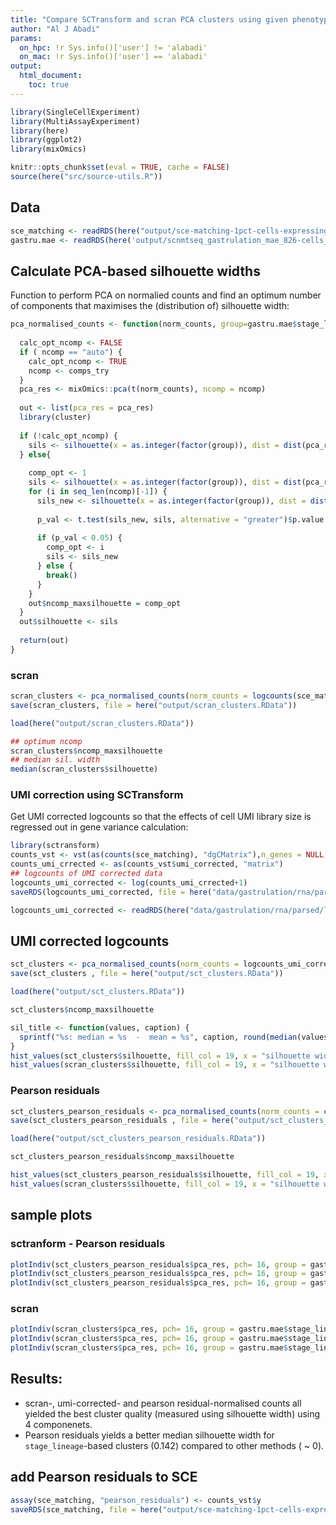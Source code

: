 ```yaml
---
title: "Compare SCTransform and scran PCA clusters using given phenotypes"
author: "Al J Abadi"
params:
  on_hpc: !r Sys.info()['user'] != 'alabadi'
  on_mac: !r Sys.info()['user'] == 'alabadi'
output:
  html_document:
    toc: true
---
```


```r
library(SingleCellExperiment)
library(MultiAssayExperiment)
library(here)
library(ggplot2)
library(mixOmics)
```


```r
knitr::opts_chunk$set(eval = TRUE, cache = FALSE)
source(here("src/source-utils.R"))
```

## Data

```r
sce_matching <- readRDS(here("output/sce-matching-1pct-cells-expressing.rds"))
gastru.mae <- readRDS(here('output/scnmtseq_gastrulation_mae_826-cells_orderedFeatures.rds'))  # MAE experiment
```

## Calculate PCA-based silhouette widths

Function to perform PCA on normalied counts and find an optimum number of components that maximises the (distribution of) silhouette width:

```r
pca_normalised_counts <- function(norm_counts, group=gastru.mae$stage_lineage, ncomp="auto", comps_try = 10) {
  
  calc_opt_ncomp <- FALSE
  if ( ncomp == "auto") {
    calc_opt_ncomp <- TRUE
    ncomp <- comps_try
  }
  pca_res <- mixOmics::pca(t(norm_counts), ncomp = ncomp)
  
  out <- list(pca_res = pca_res)
  library(cluster)
  
  if (!calc_opt_ncomp) {
    sils <- silhouette(x = as.integer(factor(group)), dist = dist(pca_res$variates$X[,ncomp]))[,"sil_width"]
  } else{
    
    comp_opt <- 1
    sils <- silhouette(x = as.integer(factor(group)), dist = dist(pca_res$variates$X[,comp_opt]))[,"sil_width"]
    for (i in seq_len(ncomp)[-1]) {
      sils_new <- silhouette(x = as.integer(factor(group)), dist = dist(pca_res$variates$X[,seq_len(i)]))[,"sil_width"]
      
      p_val <- t.test(sils_new, sils, alternative = "greater")$p.value
      
      if (p_val < 0.05) {
        comp_opt <- i
        sils <- sils_new
      } else {
        break()
      }
    }
    out$ncomp_maxsilhouette = comp_opt
  }
  out$silhouette <- sils
  
  return(out)
}
```

### scran

```r
scran_clusters <- pca_normalised_counts(norm_counts = logcounts(sce_matching),  group = gastru.mae$stage_lineage, ncomp = "auto")
save(scran_clusters, file = here("output/scran_clusters.RData"))
```
```r
load(here("output/scran_clusters.RData"))
```

```r
## optimum ncomp
scran_clusters$ncomp_maxsilhouette
## median sil. width
median(scran_clusters$silhouette)
```

### UMI correction using SCTransform

Get UMI corrected logcounts so that the effects of cell UMI library size is regressed out in gene variance calculation:
```r
library(sctransform)
counts_vst <- vst(as(counts(sce_matching), "dgCMatrix"),n_genes = NULL, min_cells = 0, return_cell_attr = TRUE, return_corrected_umi = TRUE)
counts_umi_crrected <- as(counts_vst$umi_corrected, "matrix")
## logcounts of UMI corrected data
logcounts_umi_corrected <- log(counts_umi_crrected+1)
saveRDS(logcounts_umi_corrected, file = here("data/gastrulation/rna/parsed/logcounts_umi_corrected_sce-matching-1pct-cells-expressing.rds"))
```


```r
logcounts_umi_corrected <- readRDS(here("data/gastrulation/rna/parsed/logcounts_umi_corrected_sce-matching-1pct-cells-expressing.rds"))
```

## UMI corrected logcounts

```r
sct_clusters <- pca_normalised_counts(norm_counts = logcounts_umi_corrected,  group = gastru.mae$stage_lineage, ncomp = "auto")
save(sct_clusters , file = here("output/sct_clusters.RData"))
```
```r
load(here("output/sct_clusters.RData"))
```

```r
sct_clusters$ncomp_maxsilhouette
```
```r
sil_title <- function(values, caption) {
  sprintf("%s: median = %s  -  mean = %s", caption, round(median(values), 3), round(mean(values), 3))
}
hist_values(sct_clusters$silhouette, fill_col = 19, x = "silhouette width", title = sil_title(values = sct_clusters$silhouette, caption = "SCTransform - UMI Corrected"))
hist_values(scran_clusters$silhouette, fill_col = 19, x = "silhouette width", title =  sil_title(values = scran_clusters$silhouette, caption = "Scran - logcounts"))
```

### Pearson residuals

```r
sct_clusters_pearson_residuals <- pca_normalised_counts(norm_counts = counts_vst$y,  group = gastru.mae$stage_lineage, ncomp = "auto")
save(sct_clusters_pearson_residuals , file = here("output/sct_clusters_pearson_residuals.RData"))
```
```r
load(here("output/sct_clusters_pearson_residuals.RData"))
```

```r
sct_clusters_pearson_residuals$ncomp_maxsilhouette
```
```r
hist_values(sct_clusters_pearson_residuals$silhouette, fill_col = 19, x = "silhouette width", title = sil_title(values = sct_clusters_pearson_residuals$silhouette, caption = "SCTransform - Pearson residuals"))
hist_values(scran_clusters$silhouette, fill_col = 19, x = "silhouette width", title =  sil_title(values = scran_clusters$silhouette, caption = "Scran - logcounts"))
```

## sample plots

### sctranform - Pearson residuals
```r
plotIndiv(sct_clusters_pearson_residuals$pca_res, pch= 16, group = gastru.mae$stage_lineage, comp = c(1,2))
plotIndiv(sct_clusters_pearson_residuals$pca_res, pch= 16, group = gastru.mae$stage_lineage, comp = c(1,3))
plotIndiv(sct_clusters_pearson_residuals$pca_res, pch= 16, group = gastru.mae$stage_lineage, comp = c(3,4))
```


### scran
```r
plotIndiv(scran_clusters$pca_res, pch= 16, group = gastru.mae$stage_lineage, comp = c(1,2))
plotIndiv(scran_clusters$pca_res, pch= 16, group = gastru.mae$stage_lineage, comp = c(1,3))
plotIndiv(scran_clusters$pca_res, pch= 16, group = gastru.mae$stage_lineage, comp = c(3,4))
```

## Results:

* scran-, umi-corrected- and pearson residual-normalised counts all yielded the best cluster quality (measured using silhouette width) using 4 componenets.
* Pearson residuals yields a better median silhouette width for `stage_lineage`-based clusters (0.142) compared to other methods ( ~ 0).


## add Pearson residuals to SCE

```r
assay(sce_matching, "pearson_residuals") <- counts_vst$y
saveRDS(sce_matching, file = here("output/sce-matching-1pct-cells-expressing_pearson-residuals.rds"))
```
